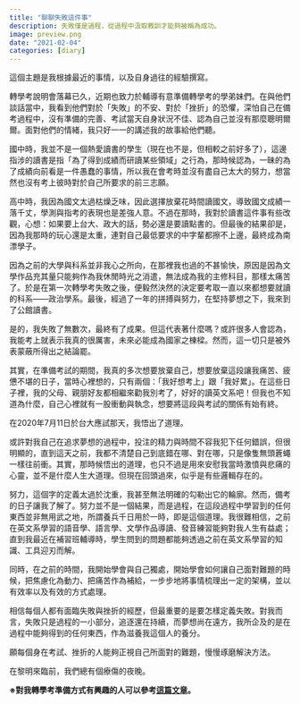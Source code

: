 ```yaml
---
title: "聊聊失敗這件事"
description: 失敗僅是過程，從過程中汲取教訓才能夠被稱為成功。
image: preview.png
date: "2021-02-04"
categories: [diary]
---
```


這個主題是我根據最近的事情，以及自身過往的經驗撰寫。

轉學考說明會落幕已久，近期也致力於輔導有意準備轉學考的學弟妹們。在與他們談話當中，我看到他們對於「失敗」的不安、對於「挫折」的恐懼，深怕自己在備考過程中，沒有準備的完善、考試當天自身狀況不佳、認為自己並沒有那麼聰明爾爾。面對他們的情緒，我只好一一的講述我的故事給他們聽。

國中時，我並不是一個熱愛讀書的學生（現在也不是，但相較之前好多了），這邊指涉的讀書是指「為了得到成績而研讀某些領域」之行為，那時候認為，一昧的為了成績向前看是一件愚蠢的事情，所以我在會考時並沒有盡自己太大的努力，想當然也沒有考上彼時對於自己所要求的前三志願。

高中時，我因為國文太過枯燥乏味，因此選擇放棄花時間讀國文，導致國文成績一落千丈，學測與指考的表現也是差強人意。不過在那時，我對於讀書這件事有些改觀，心想：如果要上台大、政大的話，勢必還是要讀點書的。但最後的結果卻是，因為我那時的玩心還是太重，連對自己最低要求的中字輩都擦不上邊，最終成為南漂學子。

因為之前的大學與科系並非我心之所向，在那裡我也過的不甚愉快，原因是因為文學作品充其量只能夠作為我休閒時光之消遣，無法成為我的主修科目，那樣太痛苦了。於是在第一次轉學考失敗之後，便毅然決然的決定要考取一直以來都想要就讀的科系——政治學系。最後，經過了一年的拼搏與努力，在堅持夢想之下，我來到了公館讀書。

是的，我失敗了無數次，最終有了成果。但這代表著什麼嗎？或許很多人會認為，我能考上就表示我真的很厲害，未來必能成為國家之棟樑。然而，這一切只是被外表蒙蔽所得出之結論罷。

其實，在準備考試的期間，我真的多次想要放棄自己，想要放棄這段讓我痛苦、疲憊不堪的日子，當時心裡想的，只有兩個：「我好想考上」跟「我好累」。在這些日子裡，我的父母、親朋好友都相繼來勸我別考了，好好的讀英文系吧！但我也不知道為什麼，自己心裡就有一股衝動與執念，想要將這段與考試的關係有始有終。

在2020年7月11日於台大應試那天，我悟出了道理。

或許對我自己在追求夢想的過程中，投注的精力與時間不容我犯下任何錯誤，但很明顯的，直到這天之前，我都不清楚自己到底錯在哪、對在哪，只是像隻無頭蒼蠅一樣往前衝。其實，那時候悟出的道理，也只不過是用來安慰我當時激憤與悲痛的心靈，並不是什麼人生大道理。但現在回頭過來，似乎是有些邏輯存在的。

努力，這個字的定義太過於沈重，我甚至無法明確的勾勒出它的輪廓。然而，備考的日子讓我了解了。努力並不是一個結果，而是過程，在這段過程中學習到的任何東西並非無用武之地，所謂養兵千日用於一時，即是這個道理。我很難相信，之前在英文系學習的語音學、語言學、文學作品導讀、發音練習能夠對我人生有益處；直到我最近在補習班輔導時，學生問到的問題都能夠透過之前在英文系學習的知識、工具迎刃而解。

同時，在之前的時間，我開始學會與自己獨處，開始學會如何讓自己面對難題的時候，把焦慮化為動力、把痛苦作為補給，一步步地將事情梳理出一定的架構，並以有效率以及有效的方式處理。

相信每個人都有面臨失敗與挫折的經歷，但最重要的是要怎樣定義失敗。對我而言，失敗只是過程的一小部分，追逐還在持續，而夢想尚在遠方，我所企及的是在過程中能夠得到的任何東西，作為滋養我這個人的養分。

願每個身在考試、挫折的人能夠正視自己所面對的難題，慢慢琢磨解決方法。

在黎明來臨前，我們總有個療傷的夜晚。

**※對我轉學考準備方式有興趣的人可以參考[這篇文章](https://www.pttweb.cc/bbs/Transfer/M.1597806925.A.381?fbclid=IwAR3ie-g8gqjTg75KIdI7rJqFCVbVjwrNc-qVgU9MJbOGdKI5bqeqXAf7VnM)。**